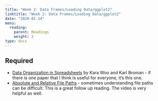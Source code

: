 ```yaml
---
title: "Week 2: Data Frames/Loading Data/ggplot2"
linktitle: "Week 2: Data Frames/Loading Data/ggplot2"
date: "2020-01-14"
menu:
  reading:
    parent: Readings
    weight: 2
type: docs
---
```


## Required

- [Data Organization in Spreadsheets](https://www.tandfonline.com/doi/full/10.1080/00031305.2017.1375989) by Kara Woo and Karl Broman - if there is one paper that I think is useful for everyone, it's this one.
- [Absolute and Relative File Paths](https://ubc-dsci.github.io/introduction-to-datascience/reading.html#absolute-and-relative-file-paths) - sometimes understanding file paths can be difficult. This is a great follow up reading. The video is very helpful as well. 